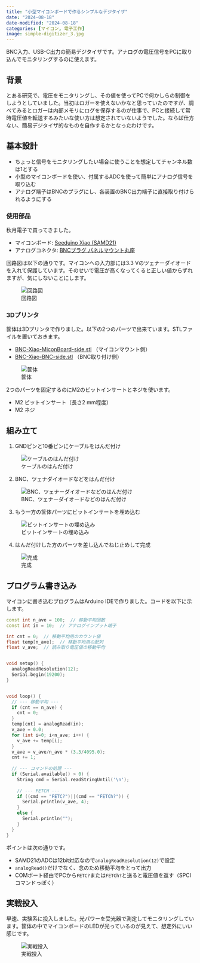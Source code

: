 ---
title: "小型マイコンボードで作るシンプルなデジタイザ"
date: "2024-08-18"
date-modified: "2024-08-18"
categories: [マイコン, 電子工作]
image: simple-digitizer_3.jpg
---

BNC入力、USB-C出力の簡易デジタイザです。アナログの電圧信号をPCに取り込んでモニタリングするのに使えます。

## 背景

とある研究で、電圧をモニタリングし、その値を使ってPCで何かしらの制御をしようとしていました。当初はロガーを使えないかなと思っていたのですが、調べてみるとロガーは内部メモリにログを保存するのが仕事で、PCと接続して常時電圧値を転送するみたいな使い方は想定されていないようでした。ならば仕方ない、簡易デジタイザ的なものを自作するかとなったわけです。

## 基本設計

- ちょっと信号をモニタリングしたい場合に使うことを想定してチャンネル数は1とする
- 小型のマイコンボードを使い、付属するADCを使って簡単にアナログ信号を取り込む
- アナログ端子はBNCのプラグにし、各装置のBNC出力端子に直接取り付けられるようにする

### 使用部品

秋月電子で買ってきました。

- マイコンボード: [Seeduino Xiao (SAMD21)](https://akizukidenshi.com/catalog/g/g115178/)
- アナログコネクタ: [BNCプラグ パネルマウント丸座](https://akizukidenshi.com/catalog/g/g100141/)

回路図は以下の通りです。マイコンへの入力部には3.3 Vのツェナーダイオードを入れて保護しています。そのせいで電圧が高くなってくると正しい値からずれますが、気にしないことにします。

![回路図](diagram.png)

### 3Dプリンタ

筐体は3Dプリンタで作りました。以下の2つのパーツで出来ています。STLファイルを置いておきます。

- [BNC-Xiao-MiconBoard-side.stl](BNC-Xiao-MiconBoard-side.stl) （マイコンマウント側）
- [BNC-Xiao-BNC-side.stl](BNC-Xiao-BNC-side.stl) （BNC取り付け側）

![筐体](enclosure_1.png)

2つのパーツを固定するのにM2のビットインサートとネジを使います。

- M2 ビットインサート（長さ2 mm程度）
- M2 ネジ


## 組み立て

1. GNDピンと10番ピンにケーブルをはんだ付け

![ケーブルのはんだ付け](simple-digitizer_1.jpg)

2. BNC、ツェナダイオードなどをはんだ付け

![BNC、ツェナーダイオードなどのはんだ付け](simple-digitizer_2.jpg)

3. もう一方の筐体パーツにビットインサートを埋め込む

![ビットインサートの埋め込み](enclosure_2.jpg)

4. はんだ付けした方のパーツを差し込んでねじ止めして完成

![完成](simple-digitizer_3.jpg)


## プログラム書き込み

マイコンに書き込むプログラムはArduino IDEで作りました。コードを以下に示します。

```cpp
const int n_ave = 100;  // 移動平均回数
const int in = 10;  // アナログインプット端子

int cnt = 0;  // 移動平均用のカウント値
float temp[n_ave];  // 移動平均用の配列
float v_ave;  // 読み取り電圧値の移動平均 


void setup() {
  analogReadResolution(12);
  Serial.begin(19200);
}


void loop() {
  // --- 移動平均 ---
  if (cnt == n_ave) {
    cnt = 0;
  }
  temp[cnt] = analogRead(in);
  v_ave = 0.0;
  for (int i=0; i<n_ave; i++) {
    v_ave += temp[i];
  }
  v_ave = v_ave/n_ave * (3.3/4095.0);
  cnt += 1;
  
  // --- コマンドの処理 ---
  if (Serial.available() > 0) {
    String cmd = Serial.readStringUntil('\n');
    
    // --- FETCH ---
    if ((cmd == "FETC?")||(cmd == "FETCh?")) {
      Serial.println(v_ave, 4);
    }
    else {
      Serial.println("");
    }
  }
}
```

ポイントは次の通りです。

- SAMD21のADCは12bit対応なので`analogReadResolution(12)`で設定
- `analogRead()`だけでなく、念のため移動平均をとって出力
- COMポート経由でPCから`FETC?`または`FETCh?`と送ると電圧値を返す（SPCIコマンドっぽく）


## 実戦投入

早速、実験系に投入しました。光パワーを受光器で測定してモニタリングしています。筐体の中でマイコンボードのLEDが光っているのが見えて、想定外にいい感じです。

![実戦投入](simple-digitizer_4.jpg)

